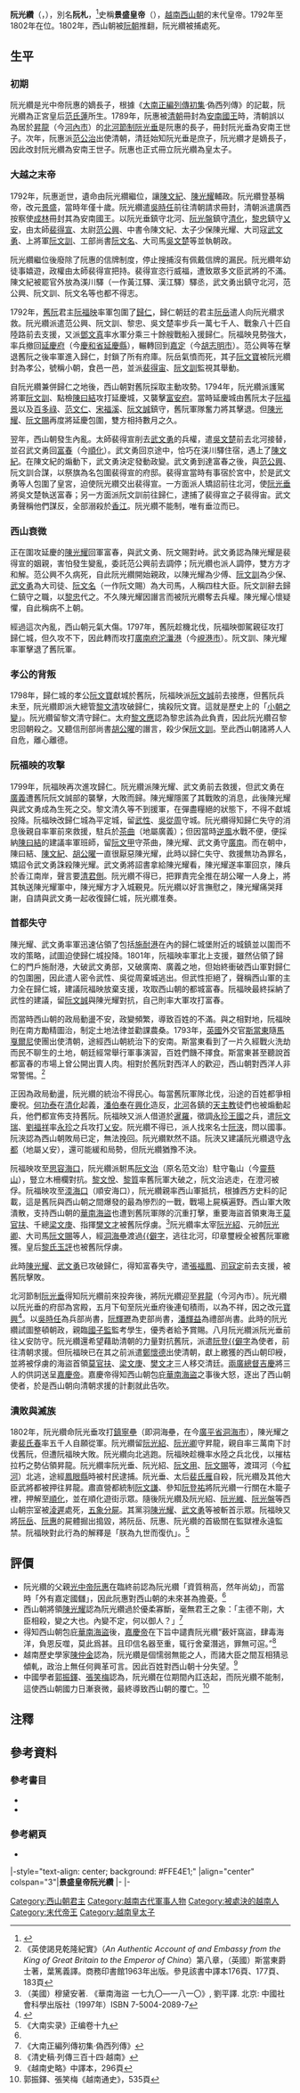 {{noteTA
|1=zh-hans:范文仁; zh-hant:范文仁;
|2=zh-hans:范文治; zh-hant:范文治;
|3=zh-cn:万象王国; zh-tw:永珍王國; zh-hk:永珍王國; zh-sg:永珍王国;
|4=zh-cn:万象; zh-tw:永珍; zh-hk:永珍; zh-sg:永珍;
}}
{{CJK-New-Char|24177|28F2A|ver=B}}
{{越南君主
| 名稱=景盛帝
| 圖像=
| 說明=
| 國號=[[大越|大越]]
| 朝代=[[西山朝|西山朝]]
| 時代=
| 在位=1792年—1802年
| 前任=[[阮惠|光中帝]]
| 繼任=[[阮福映|嘉隆帝]]（[[阮朝|阮朝]]）
| 年號=[[景盛|景盛]] 1793年—1801年<br />[[寶興_(年號)|寶興]] 1801年—1802年
| 姓名=阮光纘
| 字=
| 尊號=
| 其他稱銜=景盛皇帝
| 別名=阮札
| 出生=1783年
| 出生地=[[大越|大越]][[富春|富春]]
| 逝世={{death year and age|1802|1783}}
| 逝世地=[[大越|大越]][[順化京城|順化京城]]
| 廟號=
| 諡號=
| 陵墓=
| 父=[[阮惠|阮惠]]
| 母=[[范氏蓮|范氏蓮]]
| 后=[[黎氏玉評|黎氏玉評]]
|}}
'''阮光纘'''（{{vie|v='''Nguyễn Quang Toản'''|hn=阮光纘}}，{{bd|1783年||1802年||catIdx=N阮}}），別名'''阮札'''，<ref>{{Cite web |url=http://www.nomfoundation.org/nlvnpf/images_books/nlvnpf-0137-08/nlvnpf-0137-08-043.jpg |title=Hội Bảo tồn Di sản chữ Nôm─《大南正編列傳初集》卷三十《偽西列傳》，Image 43 |accessdate=2009-03-13 |archive-date=2016-03-04 |archive-url=https://web.archive.org/web/20160304200538/http://www.nomfoundation.org/nlvnpf/images_books/nlvnpf-0137-08/nlvnpf-0137-08-043.jpg |dead-url=no }}</ref>史稱'''景盛皇帝'''（{{vie|v='''Cảnh Thịnh hoàng đế'''|hn=景盛皇帝}}），[[越南|越南]][[西山朝|西山朝]]的末代皇帝。1792年至1802年在位。1802年，西山朝被[[阮朝|阮朝]]推翻，阮光纘被捕處死。

==生平==
===初期===
阮光纘是光中帝阮惠的嫡長子，根據《[[大南實錄|大南正編列傳初集]]·偽西列傳》的記載，阮光纘為正宮皇后[[范氏蓮|范氏蓮]]所生。1789年，阮惠被[[清朝|清朝]]冊封為[[安南國王|安南國王]]時，清朝誤以為居於[[昇龍|昇龍]]（今[[河內市|河內市]]）的[[外路|北河]][[節制|節制]][[阮光垂|阮光垂]]是阮惠的長子，冊封阮光垂為安南王世子。次年，阮惠派[[范公治|范公治]]出使清朝，清廷始知阮光垂是庶子，阮光纘才是嫡長子，因此改封阮光纘為安南王世子。阮惠也正式冊立阮光纘為皇太子。

===大越之末帝===
1792年，阮惠逝世，遺命由阮光纘繼位，讓[[陳文紀|陳文紀]]、[[陳光耀|陳光耀]]輔政。阮光纘登基稱帝，改元[[景盛|景盛]]，當時年僅十歲。阮光纘遣[[吳時任|吳時任]]前往清朝請求冊封，清朝派遣廣西按察使[[成林|成林]]冊封其為安南國王。以阮光垂鎮守北河、[[阮光盤|阮光盤]]鎮守[[清化省|清化]]，[[黎忠|黎忠]]鎮守[[乂安省|乂安]]，由太師[[裴得宣|裴得宣]]、太尉[[范公興|范公興]]、中書令陳文紀、太子少保陳光耀、大司寇[[武文勇|武文勇]]、上將軍[[阮文訓|阮文訓]]、工部尚書[[阮文名|阮文名]]、大司馬[[吳文楚|吳文楚]]等並執朝政。

阮光纘繼位後廢除了阮惠的信牌制度，停止搜捕沒有佩戴信牌的漏民。阮光纘年幼徒事嬉遊，政權由太師裴得宣把持。裴得宣恣行威福，遭致眾多文臣武將的不滿。陳文紀被罷官外放為渼川驛（一作黃江驛、漢江驛）驛丞，武文勇出鎮守北河，范公興、阮文訓、阮文名等也都不得志。

1792年，[[舊阮|舊阮]]君主[[阮福映|阮福映]]率軍包圍了[[歸仁市|歸仁]]，歸仁朝廷的君主[[阮岳|阮岳]]遣人向阮光纘求救。阮光纘派遣范公興、阮文訓、黎忠、吳文楚率步兵一萬七千人、戰象八十匹自陸路前去支援，又派[[鄧文真|鄧文真]]率水軍分乘三十餘艘戰船入援歸仁。阮福映見勢強大，率兵撤回[[延慶|延慶府]]（今[[慶和省|慶和省]][[延慶縣_(越南)|延慶縣]]），輾轉回到[[嘉定_(越南)|嘉定]]（今[[胡志明市|胡志明市]]）。范公興等在擊退舊阮之後率軍進入歸仁，封鎖了所有府庫。阮岳氣憤而死，其子[[阮文寶|阮文寶]]被阮光纘封為孝公，號稱小朝，食邑一邑，並派[[裴得宙|裴得宙]]、[[阮文訓|阮文訓]]監視其舉動。

自阮光纘兼併歸仁之地後，西山朝對舊阮採取主動攻勢。1794年，阮光纘派護駕將軍[[阮文訓|阮文訓]]、點檢[[陳曰結|陳曰結]]攻打延慶城，又襲擊[[富安省|富安府]]。當時延慶城由舊阮太子[[阮福景|阮福景]]以及[[百多祿|百多祿]]、[[范文仁|范文仁]]、[[宋福溪|宋福溪]]、[[阮文誠|阮文誠]]鎮守，舊阮軍隊奮力將其擊退。但[[陳光耀|陳光耀]]、[[阮文賜|阮文賜]]再度將延慶包圍，雙方相持數月之久。

翌年，西山朝發生內亂。太師裴得宣削去[[武文勇|武文勇]]的兵權，遣[[吳文楚|吳文楚]]前去北河接替，並召武文勇回[[富春|富春]]（今[[順化|順化]]）。武文勇回京途中，恰巧在渼川驛住宿，遇上了[[陳文紀|陳文紀]]。在陳文紀的煽動下，武文勇決定發動政變。武文勇到達富春之後，與[[范公興|范公興]]、阮文訓合謀，以祭旗為名包圍裴得宣的府邸。裴得宣當時有事宿於宮中，於是武文勇等人包圍了皇宮，迫使阮光纘交出裴得宣。一方面派人矯詔前往北河，使[[阮光垂|阮光垂]]將吳文楚執送富春；另一方面派阮文訓前往歸仁，逮捕了裴得宣之子裴得宙。武文勇聲稱他們謀反，全部溺殺於[[香江_(越南)|香江]]。阮光纘不能制，唯有垂泣而已。

===西山衰微===
正在圍攻延慶的[[陳光耀|陳光耀]]回軍富春，與武文勇、阮文賜對峙。武文勇認為陳光耀是裴得宣的姻親，害怕發生變亂，委託范公興前去調停；阮光纘也派人調停，雙方方才和解。范公興不久病死，自此阮光纘開始親政，以陳光耀為少傅、[[阮文訓|阮文訓]]為少保、[[武文勇|武文勇]]為大司徒、[[阮文名|阮文名]]（一作阮文賜）為大司馬，人稱四柱大臣。阮文訓辭去歸仁鎮守之職，以[[黎忠|黎忠]]代之。不久陳光耀因譖言而被阮光纘奪去兵權。陳光耀心懷疑懼，自此稱病不上朝。

經過這次內亂，西山朝元氣大傷。1797年，舊阮趁機北伐，阮福映御駕親征攻打歸仁城，但久攻不下，因此轉而攻打[[廣南省|廣南府]][[沱㶞港|沱㶞港]]（今[[峴港市|峴港市]]）。阮文訓、陳光耀率軍擊退了舊阮軍。

===孝公的背叛===
1798年，歸仁城的孝公[[阮文寶|阮文寶]]獻城於舊阮，阮福映派[[阮文誠|阮文誠]]前去接應，但舊阮兵未至，阮光纘即派大總管[[黎文清|黎文清]]攻破歸仁，擒殺阮文寶。這就是歷史上的「[[小朝之變|小朝之變]]」。阮光纘留黎文清守歸仁。太府[[黎文應|黎文應]]認為黎忠該為此負責，因此阮光纘召黎忠回朝殺之。又聽信刑部尚書[[胡公曜|胡公曜]]的譖言，殺少保[[阮文訓|阮文訓]]。至此西山朝諸將人人自危，離心離德。

===阮福映的攻擊===
1799年，阮福映再次進攻歸仁。阮光纘派陳光耀、武文勇前去救援，但武文勇在[[廣義省|廣義]]遭舊阮阮文誠部的襲擊，大敗而歸。陳光耀隱匿了其戰敗的消息，此後陳光耀與武文勇成為生死之交。黎文清久等不到援軍，在彈盡糧絕的狀態下，不得不獻城投降。阮福映改歸仁城為平定城，留[[武性|武性]]、[[吳從周|吳從周]]守城。阮光纘得知歸仁失守的消息後親自率軍前來救援，駐兵於[[茶曲|茶曲]]（地屬廣義）；但因當時[[逆風|逆風]]水戰不便，便採納[[陳曰結|陳曰結]]的建議率軍班師，留[[阮文甲|阮文甲]]守茶曲，陳光耀、武文勇守[[廣南省|廣南]]。而在朝中，陳曰結、[[陳文紀|陳文紀]]、[[胡公曜|胡公曜]]一直很厭惡陳光耀，此時以歸仁失守、救援無功為罪名，矯詔令武文勇誅殺陳光耀。武文勇將詔書拿給陳光耀看，陳光耀遂率軍回京，陳兵於香江南岸，聲言要[[清君側|清君側]]。阮光纘不得已，把罪責完全推在胡公曜一人身上，將其執送陳光耀軍中，陳光耀方才入城覲見。阮光纘以好言撫慰之，陳光耀痛哭拜謝，自請與武文勇一起收復歸仁城，阮光纘准奏。

===首都失守===
陳光耀、武文勇率軍迅速佔領了包括[[施耐港|施耐港]]在內的歸仁城堡附近的城鎮並以圍而不攻的策略，試圖迫使歸仁城投降。1801年，阮福映率軍北上支援，雖然佔領了歸仁的門戶施耐港，大破武文勇部，又破廣南、廣義之地，但始終衝破西山軍對歸仁的包圍圈，因此遣人密令武性、吳從周棄城逃出。但武性拒絕了，聲稱西山軍的主力全在歸仁城，建議阮福映放棄支援，攻取西山朝的都城富春。阮福映最終採納了武性的建議，留[[阮文誠|阮文誠]]與陳光耀對抗，自己則率大軍攻打富春。

而當時西山朝的政局動盪不安，政變頻繁，導致百姓的不滿。與之相對地，阮福映則在南方勵精圖治，制定土地法律並勸課農桑。1793年，[[英國|英國]]外交官[[喬治·倫納德·斯當東|斯當東]]隨[[喬治·馬戛爾尼，第一代馬戛爾尼伯爵|馬戛爾尼]]使團出使清朝，途經西山朝統治下的安南。斯當東看到了一片久經戰火洗劫而民不聊生的土地，朝廷經常舉行軍事演習，百姓們饑不擇食。斯當東甚至聽說首都富春的市場上曾公開出賣人肉。相對於舊阮對西洋人的歡迎，西山朝對西洋人非常警惕。<ref>《英使謁見乾隆紀實》（''An Authentic Account of and Embassy from the King of Great Britain to the Emperor of China''）第八章，（英國）斯當東爵士著，葉篤義譯。商務印書館1963年出版。參見該書中譯本176頁、177頁、183頁</ref>

正因為政局動盪，阮光纘的統治不得民心。每當舊阮軍隊北伐，沿途的百姓都爭相慶祝。[[何功泰|何功泰]]在[[清化省|清化]]起義，[[潘伯奉|潘伯奉]]在[[兴化省|興化]]造反，[[北河|北河]]各鎮的[[天主教|天主教]]徒們也被煽動起兵，他們都宣佈支持舊阮。阮福映又派人借道於[[暹羅|暹羅]]，徵調[[万象王国|永珍王國]]之兵，遣[[阮文瑞|阮文瑞]]、[[劉福祥_(越南)|劉福祥]]率[[永珍|永珍]]之兵攻打[[乂安|乂安]]。阮光纘不得已，派人找來名士[[阮浹|阮浹]]，問以國事。阮浹認為西山朝敗局已定，無法挽回。阮光纘默然不語。阮浹又建議阮光纘退守[[永都|永都]]（地屬乂安），還可能緩和局勢，但阮光纘猶豫不決。

阮福映攻至[[思容海口|思容海口]]，阮光纘派駙馬[[阮文治|阮文治]]（原名范文治）駐守龜山（今[[靈蔡山|靈蔡山]]），豎立木柵欄對抗。[[黎文悅|黎文悅]]、[[黎質|黎質]]率舊阮軍大破之，阮文治逃走，在澄河被俘。阮福映攻至[[渜海口|渜海口]]（順安海口），阮光纘親率西山軍抵抗，根據西方史料的記載，這是舊阮與西山朝之間爆發的最為慘烈的一戰，戰場上屍橫遍野。西山軍大敗潰散，支持西山朝的[[華南海盜|華南海盜]]也遭到舊阮軍隊的沉重打擊，重要海盜首領東海王[[莫官扶|莫官扶]]、千總[[梁文庚|梁文庚]]、指揮[[樊文才|樊文才]]被舊阮俘虜。<ref>（美國）穆黛安著. 《華南海盜 一七九〇—一八一〇》, 劉平譯. 北京: 中國社會科學出版社（1997年）ISBN 7-5004-2089-7</ref>阮光纘率太宰[[阮光紹|阮光紹]]、元帥[[阮光卿|阮光卿]]、大司馬[[阮文賜|阮文賜]]等人，經[[洞海壘|洞海壘]]渡過[[𤅷江|{{僻字]]，逃往北河，印章璽綬全被舊阮軍繳獲。皇后[[黎氏玉評|黎氏玉評]]也被舊阮俘虜。

此時[[陳光耀|陳光耀]]、[[武文勇|武文勇]]已攻破歸仁，得知富春失守，遣[[張福鳳|張福鳳]]、[[司寇定|司寇定]]前去支援，被舊阮擊敗。

北河節制[[阮光垂|阮光垂]]得知阮光纘前來投奔後，將阮光纘迎至[[昇龍|昇龍]]（今河內市）。阮光纘以阮光垂的府邸為宮殿，五月下旬至阮光垂府後連旬積雨，以為不祥，因之改元[[寶興_(年號)|寶興]]<ref>{{cite web | url=http://lib.nomfoundation.org/collection/1/volume/162/page/52 | title=大南正編列傳初集 | accessdate=2013-05-01 | archive-date=2014-03-30 | archive-url=https://web.archive.org/web/20140330083146/http://lib.nomfoundation.org/collection/1/volume/162/page/52 | dead-url=no }}</ref>。以[[吳時任|吳時任]]為兵部尚書，[[阮輝瓑|阮輝瓑]]為吏部尚書，[[潘輝益|潘輝益]]為禮部尚書。此時的阮光纘試圖整頓朝政，親臨[[國子監|國子監]]監考學生，優秀者給予賞賜。八月阮光纘派阮光垂前往乂安防守。阮光纘還希望藉助清朝的力量對抗舊阮，派遣[[阮登𨼪|阮登{{僻字]]為使者，前往清朝求援。但阮福映已在其之前派遣[[鄭懷德|鄭懷德]]出使清朝，獻上繳獲的西山朝印綬，並將被俘虜的海盜首領[[莫官扶|莫官扶]]、[[梁文庚|梁文庚]]、[[樊文才|樊文才]]三人移交清廷。[[兩廣總督|兩廣總督]][[吉慶|吉慶]]將三人的供詞送呈[[嘉慶帝|嘉慶帝]]。嘉慶帝得知西山朝包庇[[華南海盜|華南海盜]]之事後大怒，逐出了西山朝使者，於是西山朝向清朝求援的計劃就此告吹。

===潰敗與滅族===
1802年，阮光纘命阮光垂攻打[[洞海壘|鎮寧壘]]（即洞海壘，在今[[廣平省|廣平省]][[洞海市|洞海市]]），陳光耀之妻[[裴氏春|裴氏春]]率五千人自願從軍。阮光纘留[[阮光紹|阮光紹]]、[[阮光卿|阮光卿]]守昇龍，親自率三萬南下討伐舊阮，但遭阮福映大敗。阮光纘向北逃跑。阮福映趁機率水陸之兵北伐，以摧枯拉朽之勢佔領昇龍。阮光纘率阮光垂、阮光紹、[[阮文名|阮文用]]、[[阮文賜|阮文賜]]等，渡珥河（今[[紅河|紅河]]）北逃，途經[[鳳眼縣|鳳眼縣]]時被村民逮捕。阮光垂、太后[[裴氏雁|裴氏雁]]自殺，阮光纘及其他大臣武將都被押往昇龍。肅直營都統制[[阮文謙|阮文謙]]、參知[[阮登祐|阮登祐]]將阮光纘一行關在木籠子裡，押解至[[順化|順化]]，並在順化遊街示眾。隨後阮光纘及阮光紹、[[阮光維|阮光維]]、[[阮光盤|阮光盤]]等西山朝宗室被[[淩遲|淩遲]]處死，[[象刑|五象分屍]]。其黨羽[[陳光耀|陳光耀]]、[[武文勇|武文勇]]等被斬首示眾。阮福映又將[[阮岳|阮岳]]、[[阮惠|阮惠]]的屍體掘出搗毀，將阮岳、阮惠、阮光纘的首級關在監獄裡永遠監禁。阮福映對此行為的解釋是「朕為九世而復仇」。<ref>《大南实录》正编卷十九</ref>

==評價==
*阮光纘的父親[[阮惠|光中帝阮惠]]在臨終前認為阮光纘「資質稍高，然年尚幼」，而當時「外有嘉定國讎」，因此阮惠對西山朝的未來甚為擔憂。<ref name="dainam"/>
*西山朝將領[[陳光耀|陳光耀]]認為阮光纘過於優柔寡斷，毫無君王之象：「主德不剛，大臣相殺，變之大也。內變不定，何以御人？」<ref name="dainam">《大南正編列傳初集·偽西列傳》</ref>
*得知西山朝包庇[[華南海盜|華南海盜]]後，[[嘉慶帝|嘉慶帝]]在下旨中譴責阮光纘“薮奸窩盜，肆毒海洋，負恩反噬，莫此爲甚。且印信名器至重，辄行舍棄潛逃，罪無可逭。”<ref>《清史稿·列傳三百十四·越南》</ref>
*越南歷史學家[[陳仲金|陳仲金]]認為，阮光纘是個懦弱無能之人，而諸大臣之間互相猜忌傾軋，政治上無任何興革可言。因此百姓對西山朝十分失望。<ref>《越南史略》中譯本，296頁</ref>
*中國學者[[郭振鐸|郭振鐸]]、[[張笑梅|張笑梅]]認為，阮光纘在位期間內訌迭起，而阮光纘不能制，這使西山朝國力日漸衰微，最終導致西山朝的覆亡。<ref>郭振鐸、張笑梅《越南通史》，535頁</ref>

==注釋==
<div class="references-small">
{{reflist|3}}
</div>
==參考資料==
===參考書目===
{{Wikisource|大南正編列傳初集/卷三十|《大南正編列傳初集·僞西列傳》}}
* {{cite book|title=《[[越南史略|越南史略]]》（或譯《[[越南史略|越南通史]]》）|author=[[陳仲金|陳仲金]]|others=[[戴可來|戴可來]]譯|location=[[北京|北京]]|publisher=[[商務印書館|商務印書館]]（1992）ISBN 7100004543|language=zh}}
* {{cite book|title=《越南通史》|author=[[郭振鐸|郭振鐸]]|coauthors=[[張笑梅|張笑梅]]|publisher=[[中國人民大學|中國人民大學]]出版社（2001）ISBN 7300034020|location=北京|language=zh}}

===參考網頁===
* {{vi}}{{zh}}{{cite web|url=http://lib.nomfoundation.org/collection/1/volume/162/page/43|title=Hội Bảo tồn Di sản chữ Nôm─《大南正編列傳初集》卷三十《偽西列傳》|accessdate=2013-01-19|archive-date=2014-03-30|archive-url=https://web.archive.org/web/20140330082425/http://lib.nomfoundation.org/collection/1/volume/162/page/43|dead-url=no}}

{{start box}}
|-style="text-align: center; background: #FFE4E1;"
|align="center" colspan="3"|'''景盛皇帝阮光纘'''
|-
{{s-before|[[阮惠|光中帝]]}}
{{s-title|[[越南君主列表#西山朝|大越帝國皇帝]]|1792年—1802年}}
{{s-after|[[阮福映|嘉隆帝]]<br />（[[阮朝|阮朝]]）}}
|-
{{s-before|[[阮惠|光中帝]]}}
{{s-title|[[越南君主列表#西山朝|越南西山朝君主]]|1792年—1802年}}
{{s-none|無|西山朝被[[阮朝|阮朝]]滅亡}}
{{end box}}
{{西山朝君主}}
{{DEFAULTSORT:Nguyen, Quang Toan}}
[[Category:西山朝君主|Category:西山朝君主]]
[[Category:越南古代軍事人物|Category:越南古代軍事人物]]
[[Category:被處決的越南人|Category:被處決的越南人]]
[[Category:末代帝王|Category:末代帝王]]
[[Category:越南皇太子|Category:越南皇太子]]